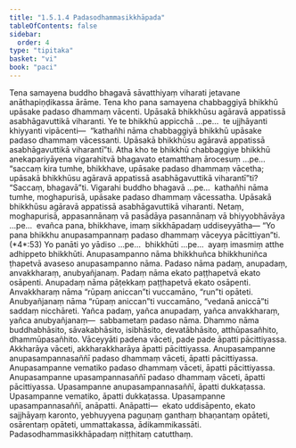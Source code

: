 ```yaml
---
title: "1.5.1.4 Padasodhammasikkhāpada"
tableOfContents: false
sidebar:
  order: 4
type: "tipitaka"
basket: "vi"
book: "paci"
---
```



<DynamicBreadcrumb />

<Division number="44" book="paci" e="ch" v="2" p="25">

<Paragraph number="150" book="paci">
Tena samayena buddho bhagavā sāvatthiyaṃ viharati jetavane anāthapiṇḍikassa ārāme. Tena kho pana samayena chabbaggiyā bhikkhū upāsake padaso dhammaṃ vācenti. Upāsakā bhikkhūsu agāravā appatissā asabhāgavuttikā viharanti. Ye te bhikkhū appicchā …pe…  te ujjhāyanti khiyyanti vipācenti—  “kathañhi nāma chabbaggiyā bhikkhū upāsake padaso dhammaṃ vācessanti. Upāsakā bhikkhūsu agāravā appatissā asabhāgavuttikā viharantī”ti.
</Paragraph>

<Paragraph number="151" book="paci">
Atha kho te bhikkhū chabbaggiye bhikkhū anekapariyāyena vigarahitvā bhagavato etamatthaṃ ārocesuṃ …pe…  “saccaṃ kira tumhe, bhikkhave, upāsake padaso dhammaṃ vācetha; upāsakā bhikkhūsu agāravā appatissā asabhāgavuttikā viharantī”ti? “Saccaṃ, bhagavā”ti. Vigarahi buddho bhagavā …pe…  kathañhi nāma tumhe, moghapurisā, upāsake padaso dhammaṃ vācessatha. Upāsakā bhikkhūsu agāravā appatissā asabhāgavuttikā viharanti. Netaṃ, moghapurisā, appasannānaṃ vā pasādāya pasannānaṃ vā bhiyyobhāvāya …pe…  evañca pana, bhikkhave, imaṃ sikkhāpadaṃ uddiseyyātha—
</Paragraph>

</Division>
<Division number="45" book="paci" e="ch" v="2" p="25">

<Paragraph number="152" book="paci">
<Emphasis>“Yo pana bhikkhu anupasampannaṃ padaso dhammaṃ vāceyya pācittiyan”</Emphasis>ti. (*4*:<Emphasis>53</Emphasis>)
</Paragraph>

</Division>
<Division number="46" book="paci" e="ch" v="2" p="25">

<Paragraph number="153" book="paci">
<Emphasis>Yo panā</Emphasis>ti yo yādiso …pe…  <Emphasis>bhikkhū</Emphasis>ti …pe…  ayaṃ imasmiṃ atthe adhippeto bhikkhūti.
</Paragraph>

<Paragraph number="154" book="paci">
<Emphasis>Anupasampanno</Emphasis> nāma bhikkhuñca bhikkhuniñca ṭhapetvā avaseso anupasampanno nāma.
</Paragraph>

<Paragraph number="155" book="paci">
<Emphasis>Padaso</Emphasis> nāma padaṃ, anupadaṃ, anvakkharaṃ, anubyañjanaṃ.
</Paragraph>

<Paragraph number="156" book="paci">
<Emphasis>Padaṃ</Emphasis> nāma ekato paṭṭhapetvā ekato osāpenti. <Emphasis>Anupadaṃ</Emphasis> nāma pāṭekkaṃ paṭṭhapetvā ekato osāpenti. <Emphasis>Anvakkharaṃ</Emphasis> nāma “rūpaṃ aniccan”ti vuccamāno, “run”ti opāteti. <Emphasis>Anubyañjanaṃ</Emphasis> nāma “rūpaṃ aniccan”ti vuccamāno, “vedanā aniccā”ti saddaṃ nicchāreti.
</Paragraph>

<Paragraph number="157" book="paci">
Yañca padaṃ, yañca anupadaṃ, yañca anvakkharaṃ, yañca anubyañjanaṃ—  sabbametaṃ padaso nāma.
</Paragraph>

<Paragraph number="158" book="paci">
<Emphasis>Dhammo</Emphasis> nāma buddhabhāsito, sāvakabhāsito, isibhāsito, devatābhāsito, atthūpasañhito, dhammūpasañhito.
</Paragraph>

<Paragraph number="159" book="paci">
<Emphasis>Vāceyyā</Emphasis>ti padena vāceti, pade pade āpatti pācittiyassa. Akkharāya vāceti, akkharakkharāya āpatti pācittiyassa.
</Paragraph>

</Division>
<Division number="47" book="paci" e="ch" v="2" p="26">

<Paragraph number="160" book="paci">
Anupasampanne anupasampannasaññī padaso dhammaṃ vāceti, āpatti pācittiyassa. Anupasampanne vematiko padaso dhammaṃ vāceti, āpatti pācittiyassa. Anupasampanne upasampannasaññī padaso dhammaṃ vāceti, āpatti pācittiyassa.
</Paragraph>

<Paragraph number="161" book="paci">
Upasampanne anupasampannasaññī, āpatti dukkaṭassa. Upasampanne vematiko, āpatti dukkaṭassa. Upasampanne upasampannasaññī, anāpatti.
</Paragraph>

</Division>
<Division number="48" book="paci" e="ch" v="2" p="26">

<Paragraph number="162" book="paci">
Anāpatti—  ekato uddisāpento, ekato sajjhāyaṃ karonto, yebhuyyena paguṇaṃ ganthaṃ bhaṇantaṃ opāteti, osārentaṃ opāteti, ummattakassa, ādikammikassāti.

</Paragraph>
</Division>

<Paragraph number="163" type="center" book="paci">
Padasodhammasikkhāpadaṃ niṭṭhitaṃ catutthaṃ.
</Paragraph>